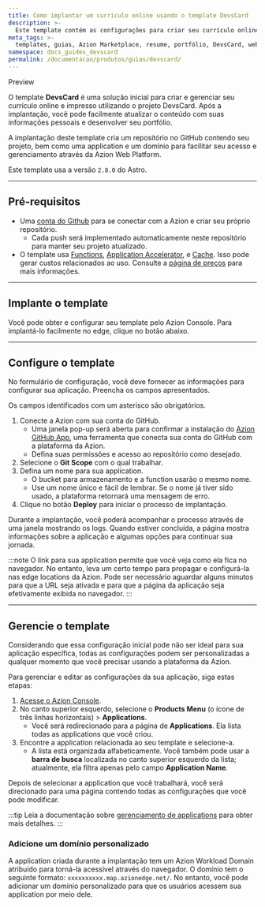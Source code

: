 ```yaml
---
title: Como implantar um currículo online usando o template DevsCard
description: >-
  Este template contém as configurações para criar seu currículo online e impresso usando o projeto DevsCard.
meta_tags: >-
  templates, guias, Azion Marketplace, resume, portfólio, DevsCard, web, print
namespace: docs_guides_devscard
permalink: /documentacao/produtos/guias/devscard/
---
```



<Tag severity="info" client:only="vue">
Preview
</Tag>

O template **DevsCard** é uma solução inicial para criar e gerenciar seu currículo online e impresso utilizando o projeto DevsCard. Após a implantação, você pode facilmente atualizar o conteúdo com suas informações pessoais e desenvolver seu portfólio.

A implantação deste template cria um repositório no GitHub contendo seu projeto, bem como uma application e um domínio para facilitar seu acesso e gerenciamento através da Azion Web Platform.

Este template usa a versão `2.8.0` do Astro.

---

## Pré-requisitos

- Uma [conta do Github](https://github.com/signup) para se conectar com a Azion e criar seu próprio repositório.
    - Cada push será implementado automaticamente neste repositório para manter seu projeto atualizado.
- O template usa [Functions](/pt-br/documentacao/produtos/build/applications/functions/), [Application Accelerator](/pt-br/documentacao/produtos/build/applications/application-accelerator/), e [Cache](/pt-br/documentacao/produtos/build/applications/cache/). Isso pode gerar custos relacionados ao uso. Consulte a [página de preços](/pt-br/documentacao/produtos/precos/) para mais informações.

---

## Implante o template

Você pode obter e configurar seu template pelo Azion Console. Para implantá-lo facilmente no edge, clique no botão abaixo.

<LinkButton
    label="Deploy"
    link="https://console.azion.com/create/azion-community/devscard"
    icon="ai ai-azion"
    icon-pos="left"
  />

---

## Configure o template

No formulário de configuração, você deve fornecer as informações para configurar sua aplicação. Preencha os campos apresentados.

Os campos identificados com um asterisco são obrigatórios.

1. Conecte a Azion com sua conta do GitHub.
    - Uma janela pop-up será aberta para confirmar a instalação do [Azion GitHub App](/pt-br/documentacao/produtos/guias/azion-github-app/), uma ferramenta que conecta sua conta do GitHub com a plataforma da Azion.
    - Defina suas permissões e acesso ao repositório como desejado.
2. Selecione o **Git Scope** com o qual trabalhar.
3. Defina um nome para sua application.
    - O bucket para armazenamento e a function usarão o mesmo nome.
    - Use um nome único e fácil de lembrar. Se o nome já tiver sido usado, a plataforma retornará uma mensagem de erro.
4. Clique no botão **Deploy** para iniciar o processo de implantação.

Durante a implantação, você poderá acompanhar o processo através de uma janela mostrando os logs. Quando estiver concluída, a página mostra informações sobre a aplicação e algumas opções para continuar sua jornada.

:::note
O link para sua application permite que você veja como ela fica no navegador. No entanto, leva um certo tempo para propagar e configurá-la nas edge locations da Azion. Pode ser necessário aguardar alguns minutos para que a URL seja ativada e para que a página da aplicação seja efetivamente exibida no navegador.
:::

---

## Gerencie o template

Considerando que essa configuração inicial pode não ser ideal para sua aplicação específica, todas as configurações podem ser personalizadas a qualquer momento que você precisar usando a plataforma da Azion.

Para gerenciar e editar as configurações da sua aplicação, siga estas etapas:

1. [Acesse o Azion Console](https://console.azion.com).
2. No canto superior esquerdo, selecione o **Products Menu** (o ícone de três linhas horizontais) > **Applications**.
    - Você será redirecionado para a página de **Applications**. Ela lista todas as applications que você criou.
3. Encontre a application relacionada ao seu template e selecione-a.
    - A lista está organizada alfabeticamente. Você também pode usar a **barra de busca** localizada no canto superior esquerdo da lista; atualmente, ela filtra apenas pelo campo **Application Name**.

Depois de selecionar a application que você trabalhará, você será direcionado para uma página contendo todas as configurações que você pode modificar.

:::tip
Leia a documentação sobre [gerenciamento de applications](/pt-br/documentacao/produtos/build/edge-application/primeiros-passos/) para obter mais detalhes.
:::

### Adicione um domínio personalizado

A application criada durante a implantação tem um Azion Workload Domain atribuído para torná-la acessível através do navegador. O domínio tem o seguinte formato: `xxxxxxxxxx.map.azionedge.net/`. No entanto, você pode adicionar um domínio personalizado para que os usuários acessem sua application por meio dele.


<LinkButton link="/pt-br/documentacao/produtos/guias/configurar-dominio/" label="Consulte o guia para configurar domínios" severity="secondary" /> 
